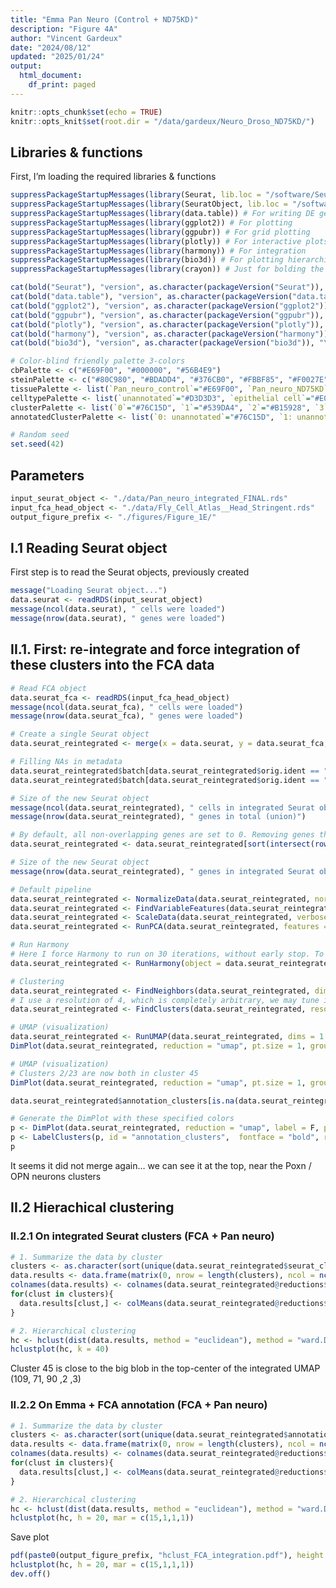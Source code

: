 ```yaml
---
title: "Emma Pan Neuro (Control + ND75KD)"
description: "Figure 4A"
author: "Vincent Gardeux"
date: "2024/08/12"
updated: "2025/01/24"
output:
  html_document:
    df_print: paged
---
```

  
```r
knitr::opts_chunk$set(echo = TRUE)
knitr::opts_knit$set(root.dir = "/data/gardeux/Neuro_Droso_ND75KD/")
```

## Libraries & functions

First, I'm loading the required libraries & functions

```r
suppressPackageStartupMessages(library(Seurat, lib.loc = "/software/Seuratv4/lib/")) # Seurat v4.4.0, library for single-cell analysis
suppressPackageStartupMessages(library(SeuratObject, lib.loc = "/software/Seuratv4/lib/")) # For compatibility purpose
suppressPackageStartupMessages(library(data.table)) # For writing DE gene file
suppressPackageStartupMessages(library(ggplot2)) # For plotting
suppressPackageStartupMessages(library(ggpubr)) # For grid plotting
suppressPackageStartupMessages(library(plotly)) # For interactive plots
suppressPackageStartupMessages(library(harmony)) # For integration
suppressPackageStartupMessages(library(bio3d)) # For plotting hierarchical clustering
suppressPackageStartupMessages(library(crayon)) # Just for bolding the console output :D

cat(bold("Seurat"), "version", as.character(packageVersion("Seurat")), "\n")
cat(bold("data.table"), "version", as.character(packageVersion("data.table")), "\n")
cat(bold("ggplot2"), "version", as.character(packageVersion("ggplot2")), "\n")
cat(bold("ggpubr"), "version", as.character(packageVersion("ggpubr")), "\n")
cat(bold("plotly"), "version", as.character(packageVersion("plotly")), "\n")
cat(bold("harmony"), "version", as.character(packageVersion("harmony")), "\n")
cat(bold("bio3d"), "version", as.character(packageVersion("bio3d")), "\n")

# Color-blind friendly palette 3-colors
cbPalette <- c("#E69F00", "#000000", "#56B4E9")
steinPalette <- c("#80C980", "#BDADD4", "#376CB0", "#FBBF85", "#F0027E")
tissuePalette <- list(`Pan_neuro_control`="#E69F00", `Pan_neuro_ND75KD`="#56B4E9")
celltypePalette <- list(`unannotated`="#D3D3D3", `epithelial cell`="#E0AC69", `skeletal muscle of head`="#895129", `cone cell`="#FFFFB7", `outer photoreceptor cell`="#FFF060", `photoreceptor cell`="#F2DB00", `photoreceptor-like cell`="#F0C200", `adult optic chiasma glial cell`="#d896ff", `adult brain cell body glial cell`="#efbbff", `adult brain perineurial glial cell`="#BCBDDC", `adult lamina epithelial/marginal glial cell`="#9E9AC8", `adult reticular neuropil associated glial cell`="#756BB1", `optic lobe associated cortex glial cell`="#54278F", `cholinergic neuron`="#E41A1C", `gabaergic neuron`="#377EB8", `glutamatergic neuron`="#4DAF4A", `dopaminergic neuron`="#984EA3", `serotonergic neuron`="#FF7F00", `OPN neuron`="#A6CEE3", `columnar neuron T1`="#DEEBF7", `T neuron T3`="#9ECAE1", `T neuron T4/T5`="#3182BD", `distal medullary amacrine neuron Dm3`="#c6e6ba", `distal medullary amacrine neuron Dm8`="#A1D99B", `distal medullary amacrine neuron Dm9`="#31A354", `proximal medullary amacrine neuron Pm4`="#006D2C", `centrifugal neuron C2`="#7FC97F", `centrifugal neuron C3`="#BEAED4", `medullary intrinsic neuron Mi1`="#d8d5eb", `medullary intrinsic neuron Mi4`="#BCBDDC", `medullary intrinsic neuron Mi15`="#756BB1", `transmedullary neuron Tm1`="#b4dee9", `transmedullary neuron Tm2`="#bfdfe7", `transmedullary neuron Tm9`="#7eb5c4", `transmedullary neuron Tm20`="#9fcad5", `transmedullary Y neuron TmY14`="#5da1b3", `transmedullary Y neuron TmY5a`="#3c8ca2", `transmedullary Y neuron TmY8`="#1a7790", `tm5ab`="#014636", `lamina monopolar neuron L1 + L2`="#FDD3A0", `lamina monopolar neuron L3`="#FDBE85", `lamina monopolar neuron L4`="#FD8D3C", `lamina monopolar neuron L5`="#E6550D", `lamina wide-field 2 neuron`="#A63603", `lobular columnar neuron LC12`="#BC80BD", `olfactory receptor neuron`="#CCEBC5", `Poxn neuron`="#FFED6F", `hemocyte`="#999999", `kenyon cell`="#B3E2CD", `gamma kenyon cell`="#FDCDAC", `pigment cell`="#EE82EE")
clusterPalette <- list(`0`="#76C15D", `1`="#539DA4", `2`="#B15928", `3`="#78B69A", `4`="#46A93A", `5`="#EA4041", `6`="#E42123", `7`="#A5D880", `8`="#FDB35B", `9`="#F29A94", `10`="#449F35", `11`="#F98F8F", `12`="#2F83AF", `13`="#A6CEE3", `14`="#84B8D7", `15`="#85C969", `16`="#DBA08D", `17`="#C09B79", `18`="#F68724", `19`="#9CCF90", `20`="#2078B4", `21`="#5D9E43", `22`="#E7392B", `23`="#6D4199", `24`="#E73132", `25`="#E42521", `26`="#F89F5F", `27`="#37A22F", `28`="#8AC395", `29`="#D99B86", `30`="#63A3CB", `31`="#9774B6", `32`="#418EC0", `33`="#CEADC2", `34`="#4190AA", `35`="#F6807F", `36`="#A79C6B", `37`="#F1764A", `38`="#5298C5", `39`="#95D074", `40`="#F37070", `41`="#A48999", `42`="#8F9D5E", `43`="#EEE999", `44`="#AEDC8A", `45`="#FE8B16", `46`="#66A99F", `47`="#EF8D3E", `48`="#56B146", `49`="#FE9324", `50`="#BA9FCC", `51`="#FE8408", `52`="#FEFD97", `53`="#F06060", `54`="#E89458", `55`="#EE6240", `56`="#EB4D36", `57`="#FE9B31", `58`="#769D50", `59`="#7F5999", `60`="#66B952", `61`="#FC8109", `62`="#95C3DD", `63`="#73AED1", `64`="#DBD199", `65`="#C6AED3", `66`="#D5A7A8", `67`="#E29A73", `68`="#8B65AE", `69`="#3183BA", `70`="#AF91C5", `71`="#FBB369", `72`="#FDA33F", `73`="#C9B999", `74`="#FDAB4D", `75`="#7F57A7", `76`="#A382BD", `77`="#927199", `78`="#F48B54", `79`="#E1BF6D", `80`="#FDBB68", `81`="#ED5051", `82`="#F4E889", `83`="#D7AB5F", `84`="#C48243", `85`="#7348A0", `86`="#EAD47B", `87`="#B7A199", `88`="#CD9651", `89`="#BA6D35")
annotatedClusterPalette <- list(`0: unannotated`="#76C15D", `1: unannotated`="#539DA4", `2: unannotated`="#B15928", `3: glutamatergic neuron`="#78B69A", `4: unannotated`="#46A93A", `5: unannotated`="#EA4041", `6: epithelial cell`="#E42123", `7: transmedullary Y neuron TmY8`="#A5D880", `8: cone cell`="#FDB35B", `9: photoreceptor cell`="#F29A94", `10: photoreceptor cell`="#449F35", `11: cone cell`="#F98F8F", `12: cholinergic neuron`="#2F83AF", `13: skeletal muscle of head`="#A6CEE3", `14: gabaergic neuron`="#84B8D7", `15: unannotated`="#85C969", `16: medullary intrinsic neuron Mi4`="#DBA08D", `17: unannotated`="#C09B79", `18: outer photoreceptor cell`="#F68724", `19: epithelial cell`="#9CCF90", `20: skeletal muscle of head`="#2078B4", `21: gabaergic neuron`="#5D9E43", `22: unannotated`="#E7392B", `23: unannotated`="#6D4199", `24: cone cell`="#E73132", `25: T neuron T4/T5`="#E42521", `26: OPN neuron`="#F89F5F", `27: kenyon cell`="#37A22F", `28: outer photoreceptor cell`="#8AC395", `29: olfactory receptor neuron`="#D99B86", `30: unannotated`="#63A3CB", `31: unannotated`="#9774B6", `32: gamma kenyon cell`="#418EC0", `33: unannotated`="#CEADC2", `34: distal medullary amacrine neuron Dm3`="#4190AA", `35: serotonergic neuron`="#F6807F", `36: lamina monopolar neuron L1 + L2`="#A79C6B", `37: adult reticular neuropil associated glial cell`="#F1764A", `38: epithelial cell`="#5298C5", `39: adult optic chiasma glial cell`="#95D074", `40: unannotated`="#F37070", `41: epithelial cell`="#A48999", `42: tm5ab`="#8F9D5E", `43: unannotated`="#EEE999", `44: T neuron T3`="#AEDC8A", `45: unannotated`="#FE8B16", `46: unannotated`="#66A99F", `47: pigment cell`="#EF8D3E", `48: epithelial cell`="#56B146", `49: lobular columnar neuron LC12`="#FE9324", `50: centrifugal neuron C2`="#BA9FCC", `51: Poxn neuron`="#FE8408", `52: transmedullary Y neuron TmY5a`="#FEFD97", `53: lamina monopolar neuron L4`="#F06060", `54: photoreceptor-like cell`="#E89458", `55: lamina wide-field 2 neuron`="#EE6240", `56: columnar neuron T1`="#EB4D36", `57: adult brain cell body glial cell`="#FE9B31", `58: dopaminergic neuron`="#769D50", `59: lamina monopolar neuron L3`="#7F5999", `60: transmedullary neuron Tm1`="#66B952", `61: medullary intrinsic neuron Mi1`="#FC8109", `62: medullary intrinsic neuron Mi4`="#95C3DD", `63: transmedullary neuron Tm9`="#73AED1", `64: adult brain perineurial glial cell`="#DBD199", `65: skeletal muscle of head`="#C6AED3", `66: adult lamina epithelial/marginal glial cell`="#D5A7A8", `67: transmedullary neuron Tm20`="#E29A73", `68: hemocyte`="#8B65AE", `69: adult optic chiasma glial cell`="#3183BA", `70: unannotated`="#AF91C5", `71: transmedullary neuron Tm2`="#FBB369", `72: lamina monopolar neuron L5`="#FDA33F", `73: glutamatergic neuron`="#C9B999", `74: epithelial cell`="#FDAB4D", `75: cholinergic neuron`="#7F57A7", `76: centrifugal neuron C3`="#A382BD", `77: unannotated`="#927199", `78: distal medullary amacrine neuron Dm9`="#F48B54", `79: distal medullary amacrine neuron Dm8`="#E1BF6D", `80: medullary intrinsic neuron Mi15`="#FDBB68", `81: proximal medullary amacrine neuron Pm4`="#ED5051", `82: optic lobe associated cortex glial cell`="#F4E889", `83: unannotated`="#D7AB5F", `84: OPN neuron`="#C48243", `85: unannotated`="#7348A0", `86: unannotated`="#EAD47B", `87: unannotated`="#B7A199", `88: unannotated`="#CD9651", `89: transmedullary Y neuron TmY14`="#BA6D35")

# Random seed
set.seed(42)
```

## Parameters

```r
input_seurat_object <- "./data/Pan_neuro_integrated_FINAL.rds"
input_fca_head_object <- "./data/Fly_Cell_Atlas__Head_Stringent.rds"
output_figure_prefix <- "./figures/Figure_1E/"
```

## I.1 Reading Seurat object

First step is to read the Seurat objects, previously created

```r
message("Loading Seurat object...")
data.seurat <- readRDS(input_seurat_object)
message(ncol(data.seurat), " cells were loaded")
message(nrow(data.seurat), " genes were loaded")
```

## II.1. First: re-integrate and force integration of these clusters into the FCA data

```r
# Read FCA object
data.seurat_fca <- readRDS(input_fca_head_object)
message(ncol(data.seurat_fca), " cells were loaded")
message(nrow(data.seurat_fca), " genes were loaded")

# Create a single Seurat object
data.seurat_reintegrated <- merge(x = data.seurat, y = data.seurat_fca, project = "Pan_neuro_FCA_reintegrated")

# Filling NAs in metadata
data.seurat_reintegrated$batch[data.seurat_reintegrated$orig.ident == "Pan_neuro_control"] <- 13
data.seurat_reintegrated$batch[data.seurat_reintegrated$orig.ident == "Pan_neuro_ND75KD"] <- 14

# Size of the new Seurat object
message(ncol(data.seurat_reintegrated), " cells in integrated Seurat object")
message(nrow(data.seurat_reintegrated), " genes in total (union)")

# By default, all non-overlapping genes are set to 0. Removing genes that are not overlapping between the two datasets.
data.seurat_reintegrated <- data.seurat_reintegrated[sort(intersect(rownames(data.seurat_fca), rownames(data.seurat))),]

# Size of the new Seurat object
message(nrow(data.seurat_reintegrated), " genes in integrated Seurat object (intersection)")

# Default pipeline
data.seurat_reintegrated <- NormalizeData(data.seurat_reintegrated, normalization.method = "LogNormalize", scale.factor = 10000, verbose = F)
data.seurat_reintegrated <- FindVariableFeatures(data.seurat_reintegrated, selection.method = "vst", nfeatures = 2000, verbose = F)
data.seurat_reintegrated <- ScaleData(data.seurat_reintegrated, verbose = F)
data.seurat_reintegrated <- RunPCA(data.seurat_reintegrated, features = VariableFeatures(data.seurat_reintegrated), verbose = F, npcs = 100)
```

```r
# Run Harmony
# Here I force Harmony to run on 30 iterations, without early stop. To try forcing the integration of the 2/23 cluster
data.seurat_reintegrated <- RunHarmony(object = data.seurat_reintegrated, group.by.vars = "batch", plot_convergence = TRUE, max_iter = 30, early_stop = F, verbose = F)
```

```r
# Clustering
data.seurat_reintegrated <- FindNeighbors(data.seurat_reintegrated, dims = 1:100, reduction = "harmony", verbose = F)
# I use a resolution of 4, which is completely arbitrary, we may tune it to have more/less clusters
data.seurat_reintegrated <- FindClusters(data.seurat_reintegrated, resolution = 4)

# UMAP (visualization)
data.seurat_reintegrated <- RunUMAP(data.seurat_reintegrated, dims = 1:100, reduction = "harmony", verbose = F)
DimPlot(data.seurat_reintegrated, reduction = "umap", pt.size = 1, group.by = "batch", raster = F)
```

```r
# UMAP (visualization)
# Clusters 2/23 are now both in cluster 45
DimPlot(data.seurat_reintegrated, reduction = "umap", pt.size = 1, group.by = "seurat_clusters", raster = F)
```

```r
data.seurat_reintegrated$annotation_clusters[is.na(data.seurat_reintegrated$annotation_clusters)] <- paste0("FCA_", data.seurat_reintegrated$annotation[is.na(data.seurat_reintegrated$annotation_clusters)])

# Generate the DimPlot with these specified colors
p <- DimPlot(data.seurat_reintegrated, reduction = "umap", label = F, pt.size = 0.5, group.by = "annotation_clusters", raster = F) + NoLegend()
p <- LabelClusters(p, id = "annotation_clusters",  fontface = "bold", repel = F)
p
```

It seems it did not merge again... we can see it at the top, near the Poxn / OPN neurons clusters

## II.2 Hierachical clustering

### II.2.1 On integrated Seurat clusters (FCA + Pan neuro)

```r
# 1. Summarize the data by cluster
clusters <- as.character(sort(unique(data.seurat_reintegrated$seurat_clusters)))
data.results <- data.frame(matrix(0, nrow = length(clusters), ncol = ncol(data.seurat_reintegrated@reductions$harmony@cell.embeddings)), row.names = clusters)
colnames(data.results) <- colnames(data.seurat_reintegrated@reductions$harmony@cell.embeddings)
for(clust in clusters){
  data.results[clust,] <- colMeans(data.seurat_reintegrated@reductions$harmony@cell.embeddings[data.seurat_reintegrated$seurat_clusters == clust,])
}
```

```r
# 2. Hierarchical clustering
hc <- hclust(dist(data.results, method = "euclidean"), method = "ward.D2")
hclustplot(hc, k = 40)
```

Cluster 45 is close to the big blob in the top-center of the integrated UMAP (109, 71, 90 ,2 ,3)

### II.2.2 On Emma + FCA annotation (FCA + Pan neuro)

```r
# 1. Summarize the data by cluster
clusters <- as.character(sort(unique(data.seurat_reintegrated$annotation_clusters)))
data.results <- data.frame(matrix(0, nrow = length(clusters), ncol = ncol(data.seurat_reintegrated@reductions$harmony@cell.embeddings)), row.names = clusters)
colnames(data.results) <- colnames(data.seurat_reintegrated@reductions$harmony@cell.embeddings)
for(clust in clusters){
  data.results[clust,] <- colMeans(data.seurat_reintegrated@reductions$harmony@cell.embeddings[data.seurat_reintegrated$annotation_clusters == clust,])
}
```

```r
# 2. Hierarchical clustering
hc <- hclust(dist(data.results, method = "euclidean"), method = "ward.D2")
hclustplot(hc, h = 20, mar = c(15,1,1,1))
```

Save plot

```r
pdf(paste0(output_figure_prefix, "hclust_FCA_integration.pdf"), height = 8, width = 20)
hclustplot(hc, h = 20, mar = c(15,1,1,1))
dev.off()
```

